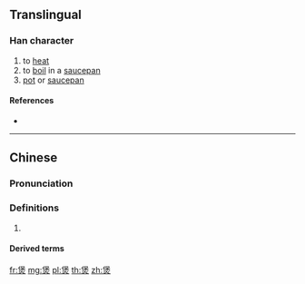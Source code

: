 ==Translingual==

===Han character===
{{Han char|rn=86|rad=火|as=09|sn=13|four=26809|canj=ODF|ids=⿱保火}}
# to [[heat]]
# to [[boil]] in a [[saucepan]]
# [[pot]] or [[saucepan]]

====References====
* {{Han ref|kx=0678.161|dkj=19260|hdz=32218.150|uh=7172|ud=29042|bh=DE73|bd=56947}}

----

==Chinese==
{{zh-forms}}

===Pronunciation===
{{zh-pron
|m=bāo
|c=bou1
|h=pfs=
|md=
|mn=
|w=
|mc=
|oc=
|cat=v
}}

===Definitions===
{{zh-hanzi}}

# {{rfdef|lang=zh}}

====Derived terms====
{{zh-der|電飯煲|煲粥|煲電話粥|煲飯}}

[[fr:煲]]
[[mg:煲]]
[[pl:煲]]
[[th:煲]]
[[zh:煲]]